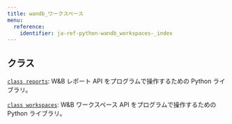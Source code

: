 ```yaml
---
title: wandb_ワークスペース
menu:
  reference:
    identifier: ja-ref-python-wandb_workspaces-_index
---
```


<Card title="View the source code" href="https://github.com/wandb/wandb-workspaces/blob/main/wandb_workspaces/" icon="github"/>

## クラス

[`class reports`](./reports): W&B レポート API をプログラムで操作するための Python ライブラリ。

[`class workspaces`](./workspaces): W&B ワークスペース API をプログラムで操作するための Python ライブラリ。
